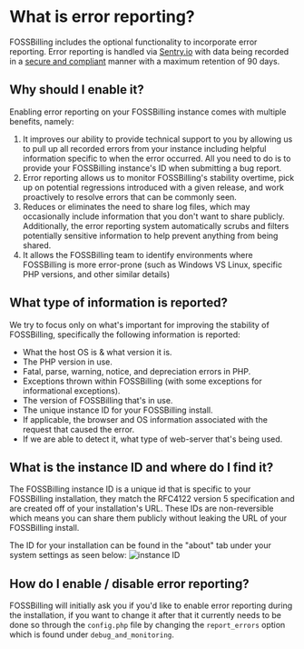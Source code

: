 # What is error reporting?

FOSSBilling includes the optional functionality to incorporate error reporting. Error reporting is handled via [Sentry.io](https://sentry.io/welcome/) with data being recorded in a [secure and compliant](https://sentry.io/security/) manner with a maximum retention of 90 days.

## Why should I enable it?

Enabling error reporting on your FOSSBilling instance comes with multiple benefits, namely:
1. It improves our ability to provide technical support to you by allowing us to pull up all recorded errors from your instance including helpful information specific to when the error occurred. All you need to do is to provide your FOSSBilling instance's ID when submitting a bug report.
2. Error reporting allows us to monitor FOSSBilling's stability overtime, pick up on potential regressions introduced with a given release, and work proactively to resolve errors that can be commonly seen.
3. Reduces or eliminates the need to share log files, which may occasionally include information that you don't want to share publicly. Additionally, the error reporting system automatically scrubs and filters potentially sensitive information to help prevent anything from being shared.
4. It allows the FOSSBilling team to identify environments where FOSSBilling is more error-prone (such as Windows VS Linux, specific PHP versions, and other similar details)

## What type of information is reported?

We try to focus only on what's important for improving the stability of FOSSBilling, specifically the following information is reported:

- What the host OS is & what version it is.
- The PHP version in use.
- Fatal, parse, warning, notice, and depreciation errors in PHP.
- Exceptions thrown within FOSSBilling (with some exceptions for informational exceptions).
- The version of FOSSBilling that's in use.
- The unique instance ID for your FOSSBilling install.
- If applicable, the browser and OS information associated with the request that caused the error.
- If we are able to detect it, what type of web-server that's being used.

## What is the instance ID and where do I find it?

The FOSSBilling instance ID is a unique id that is specific to your FOSSBilling installation, they match the RFC4122 version 5 specification and are created off of your installation's URL.
These IDs are non-reversible which means you can share them publicly without leaking the URL of your FOSSBilling install.

The ID for your installation can be found in the "about" tab under your system settings as seen below:
 ![instance ID](/img/docs/instance-id.png)

## How do I enable / disable error reporting?

FOSSBilling will initially ask you if you'd like to enable error reporting during the installation, if you want to change it after that it currently needs to be done so through the `config.php` file by changing the `report_errors` option which is found under `debug_and_monitoring`.

